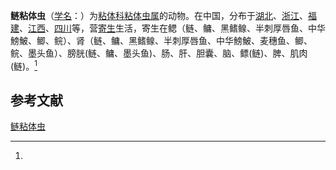 {{Speciesbox
| name = 鲢粘体虫
| status = 
| status_system = 
| image = 
| genus = Myxosoma
| species = lieni
| authority = (Nie et Li, 1973)<ref name='id9384'>{{cite web| url =http://www.bioinfo.cn/db05/BjdwSpecies.php?action=view&id=9384| title =鲢粘体虫| work =《中国动物物种编目数据库》| publisher =中国科学院微生物研究所| author =中国科学院动物研究所| accessdate =2009-04-16| deadurl =yes| archiveurl =https://web.archive.org/web/20160305034300/http://www.bioinfo.cn/db05/BjdwSpecies.php?action=view&id=9384| archivedate =2016-03-05}}</ref>
}}

'''鲢粘体虫'''（[[学名|学名]]：{{lang|la|''Myxosoma lieni''}}）为[[粘体科|粘体科]][[粘体虫属|粘体虫属]]的动物。在中国，分布于[[湖北|湖北]]、[[浙江|浙江]]、[[福建|福建]]、[[江西|江西]]、[[四川|四川]]等，营[[寄生|寄生]]生活，寄生在鳃（鲢、鳙、黑鳍鳈、半刺厚唇鱼、中华鰟鮍、鲫、鲩）、肾（鲢、鳙、黑鳍鳈、半刺厚唇鱼、中华鰟鮍、麦穗鱼、鲫、鲩、墨头鱼）、膀胱(鲢、鳙、墨头鱼)、肠、肝、胆囊、脑、鳔(鲢)、脾、肌肉(鲢)。<ref name='id9384'/>

== 参考文献 ==
{{reflist}}

{{Wikispecies|Myxosoma lieni}}

[[Category:粘体虫属|鲢粘体虫]]


{{Cnidarian-stub}}